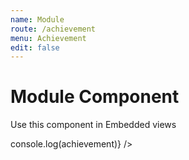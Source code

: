 ```yaml
---
name: Module
route: /achievement
menu: Achievement
edit: false
---
```



# Module Component

Use this component in Embedded views

<Playground>
	<div style={{ width: "100%", height: "650px", overflow: "hidden" }}>
		<AchievementModuleComponent
			achievements={[
				{
					title: "Super Giver",
					tiers: [
						{
							amount: 10,
							progress: 6,
							icon: "https://gwen.insertcoin.se/widget/images/action-icons/FallbackPlaceholder.svg",
						},
					],
				},
				{
					title: "Sharing is Caring <3",
					tiers: [
						{
							amount: 1,
							progress: 1,
							icon: "https://gwen.insertcoin.se/widget/images/action-icons/FallbackPlaceholder.svg",
							completed: new Date(),
						},
					],
				},
				{
					title: "Sweet Symphony",
					tiers: [
						{
							amount: 15,
							progress: 3,
							icon: "https://gwen.insertcoin.se/widget/images/action-icons/FallbackPlaceholder.svg",
						},
					],
				},
				{
					title: "Coding",
					tiers: [
						{
							amount: 5,
							progress: 3,
							icon: "https://gwen.insertcoin.se/widget/images/action-icons/FallbackPlaceholder.svg",
						},
					],
				},
				{
					title: "Spint the Bottle",
					tiers: [
						{
							amount: 5,
							progress: 4,
							icon: "https://gwen.insertcoin.se/widget/images/action-icons/FallbackPlaceholder.svg",
						},
					],
				},
				{
					title: "Food Run",
					tiers: [
						{
							amount: 3,
							progress: 3,
							icon: "https://gwen.insertcoin.se/widget/images/action-icons/FallbackPlaceholder.svg",
							completed: new Date(),
						},
					],
				},
				{
					title: "Poke a Bear",
					tiers: [
						{
							amount: 1,
							progress: 0,
							icon: "https://gwen.insertcoin.se/widget/images/action-icons/FallbackPlaceholder.svg",
						},
					],
				},
			]}
			open={(achievement) => console.log(achievement)}
		/>
	</div>
</Playground>

<Props of={AchievementModuleComponent} />
